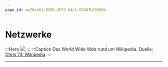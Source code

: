 ```yaml
---
page_id: aa78ac61-8359-4572-84c1-87d67b316894
---
```


# Netzwerke

:::Hero ![](./img/www-around-wikipedia.png) ::: :::Caption Das World Wide Web rund um Wikipedia. Quelle: [Chris 73, Wikipedia](https://de.wikipedia.org/wiki/World_Wide_Web#/media/Datei:WorldWideWebAroundWikipedia.png). :::

---
